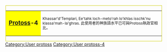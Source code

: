 <div style="float:left;border:solid #CCCC00 1px;margin:1px">
{| cellspacing="0" style="width:238px;background:#FFFF99"
| style="width:45px;height:45px;background:#FFFF00;text-align:center;font-size:14pt" lang="en" | '''[[Protoss]]-4'''
| style="font-size:9pt;padding:4pt;line-height:1.25em" | Khassar'd'Templari, Ee'tahk loch-meto'rah lo'khlas isschk'nu klassa'mah-la'ghras. 此使用者的神族語水平已可與Protoss執政官相比。
|}</div>

[[Category:User protoss]]
[[Category:User protoss-4]]